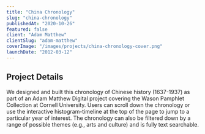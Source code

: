```yaml
---
title: "China Chronology"
slug: "china-chronology"
publishedAt: "2020-10-26"
featured: false
client: "Adam Matthew"
clientSlug: "adam-matthew"
coverImage: "/images/projects/china-chronology-cover.png"
launchDate: "2012-03-12"
---
```

## Project Details
We designed and built this chronology of Chinese history (1637-1937) as part of an Adam Matthew Digital project covering the Wason Pamphlet Collection at Cornell University. Users can scroll down the chronology or use the interactive histogram-timeline at the top of the page to jump to a particular year of interest. The chronology can also be filtered down by a range of possible themes (e.g., arts and culture) and is fully text searchable.
